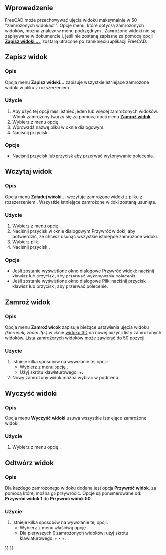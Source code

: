 <languages/>

{{Docnav/pl
|[[Std_RecallWorkingView/pl|Odtwórz zachowany widok]]
|[[Std_DrawStyle/pl|Styl Kreślenia]]
|[[Std_View_Menu/pl|Std: Menu Widok]]
|IconL=Std_ViewRotateRight.svg
|IconR=Std_DrawStyle.svg
|IconC=Freecad.svg
}}

{{GuiCommand/pl
|Name=Std FreezeViews
|Name/pl=Std: Zamroź widok
|MenuLocation=Widok → Zamroź widok → ...
|Workbenches=Wszystkie
|SeeAlso=[[Std_StoreWorkingView/pl|Zachowaj widok]], [[Std_RecallWorkingView/pl|Odtwórz widok]],[[Std_ViewIvIssueCamPos/pl|Ustaw ujęcie widoku]]
}}

<span id="Introduction"></span>
==Wprowadzenie==

FreeCAD może przechowywać ujęcia widoku maksymalnie w 50 "zamrożonych widokach". Opcje menu, które dotyczą zamrożonych widoków, można znaleźć w menu podrzędnym {{MenuCommand|Widok → Zamroź widok}}. Zamrożone widoki nie są zapisywane w dokumencie i, jeśli nie zostaną zapisane za pomocą opcji '''[[#Zapisz_widok|Zapisz widoki ...]]''', zostaną utracone po zamknięciu aplikacji FreeCAD.

<span id="Save_Views"></span>
==Zapisz widok==

<span id="Description"></span>
===Opis===

Opcja menu '''Zapisz widoki...''' zapisuje wszystkie istniejące zamrożone widoki w pliku z rozszerzeniem {{FileName|*.cam}}.

<span id="Usage"></span>
===Użycie===

# Aby użyć tej opcji musi istnieć jeden lub więcej zamrożonych widoków. Widok zamrożony tworzy się za pomocą opcji menu '''[[#Zamro.C5.BA_widok|Zamroź widok]]'''.
# Wybierz z menu opcję {{MenuCommand|Widok → Zamroź widok → Zapisz widoki ...}}.
# Wprowadź nazwę pliku w oknie dialogowym.
# Naciśnij przycisk {{Button|Zapisz}}.

<span id="Options"></span>
===Opcje===

* Naciśnij przycisk {{KEY|Esc}} lub przycisk {{Button|Anuluj}} aby przerwać wykonywanie polecenia.

<span id="Load_Views"></span>
==Wczytaj widok==

<span id="Description"></span>
===Opis===

Opcja menu '''Załaduj widoki...''' wczytuje zamrożone widoki z pliku z rozszerzeniem {{FileName|*.cam}}. Wszystkie istniejące zamrożone widoki zostaną usunięte.

<span id="Usage"></span>
===Użycie===

# Wybierz z menu opcję {{MenuCommand|Widok → Zamroź widok → Załaduj widoki ...}}.
# Naciśnij przycisk {{Button|Tak}} w oknie dialogowym Przywróć widoki, aby potwierdzić, że chcesz usunąć wszystkie istniejące zamrożone widoki.
# Wybierz plik.
# Naciśnij przycisk {{Button|Otwórz}}.

<span id="Options"></span>
===Opcje===

* Jeśli zostanie wyświetlone okno dialogowe Przywróć widoki: naciśnij klawisz {{KEY|Esc}} lub przycisk {{Button|Nie}}, aby przerwać wykonywanie polecenia.
* Jeśli zostanie wyświetlone okno dialogowe Plik: naciśnij przycisk klawisz {{KEY|Esc}} lub przycisk {{Button|Anuluj}}, aby przerwać polecenie.

<span id="Freeze_View"></span>
==Zamroź widok==

<span id="Description"></span>
===Opis===

Opcja menu '''Zamroź widok''' zapisuje bieżące ustawienia ujęcia widoku ''(kierunek, zoom itp.)'' w oknie [[3D_view/pl|widoku 3D]] na nowej pozycji listy zamrożonych widoków. Lista zamrożonych widoków może zawierać do 50 pozycji.

<span id="Usage"></span>
===Użycie===

# Istnieje kilka sposobów na wywołanie tej opcji:
#* Wybierz z menu opcję {{MenuCommand|Widok → Zamroź widok → Zamroź widok}}.
#* Użyj skrótu klawiaturowego: {{KEY|Shift}}+{{KEY|F}}.
# Nowy zamrożony widok można wybrać w podmenu {{MenuCommand|Widok → Zamroź widok}}.

<span id="Clear_Views"></span>
==Wyczyść widoki==

<span id="Description"></span>
===Opis===

Opcja menu '''Wyczyść widoki''' usuwa wszystkie istniejące zamrożone widoki.

<span id="Usage"></span>
===Użycie===

# Wybierz z menu opcję {{MenuCommand|Widok → Zamroź widok → Wyczyść widoki}}.

<span id="Restore_View"></span>
==Odtwórz widok==

<span id="Description"></span>
===Opis===

Dla każdego zamrożonego widoku dodana jest opcja '''Przywróć widok''', za pomocą której można go przywrócić. Opcje są ponumerowane od: '''Przywróć widok 1''' do '''Przywróć widok 50'''.

<span id="Usage"></span>
===Użycie===

# Istnieje kilka sposobów na wywołanie tej opcji:
#* Wybierz z menu właściwą opcję {{MenuCommand|Widok → Zamroź widok → Załąduj widoki ...}}.
#* Dla pierwszych 9 zamrożonych widoków: użyj skrótu klawiaturowego: {{KEY|Ctrl}}+{{KEY|1}} - {{KEY|Ctrl}}+{{KEY|9}}.


{{Docnav/pl
|[[Std_RecallWorkingView/pl|Odtwórz zachowany widok]]
|[[Std_DrawStyle/pl|Styl Kreślenia]]
|[[Std_View_Menu/pl|Std: Menu Widok]]
|IconL=Std_ViewRotateRight.svg
|IconR=Std_DrawStyle.svg
|IconC=Freecad.svg
}}

{{Std_Base_navi{{#translation:}}}}
{{Userdocnavi{{#translation:}}}}